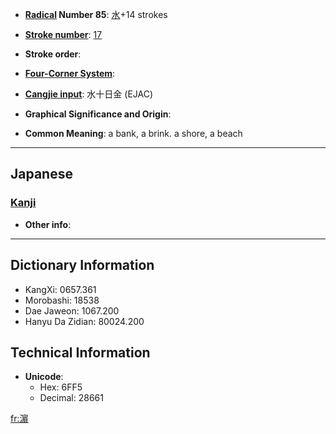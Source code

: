 * '''[[Wiktionary:Chinese radical index| Radical]] Number 85''': [[Wiktionary:Chinese radical index 水|水]]+14 strokes

* '''[[Wiktionary:Chinese total strokes index|Stroke number]]''': [[Wiktionary:Chinese total strokes index 17|17]]

* '''Stroke order''': 

* '''[[Wiktionary:Chinese four corner index|Four-Corner System]]''': 

* '''[[Wiktionary:Chinese Cangjie index|Cangjie input]]''': 水十日金 (EJAC)

* '''Graphical Significance and Origin''': 

* '''Common Meaning''': a bank, a brink. a shore, a beach

----

==Japanese==
===[[Kanji]]===
{{kanji|on readings=[[ひん]] (hin)|kun readings=[[はま]] (hama)}}

* '''Other info''':  

----

== Dictionary Information ==

* KangXi: 0657.361
* Morobashi: 18538
* Dae Jaweon: 1067.200
* Hanyu Da Zidian: 80024.200

== Technical Information ==

* '''Unicode''':
** Hex: 6FF5
** Decimal: 28661

[[fr:濵]]